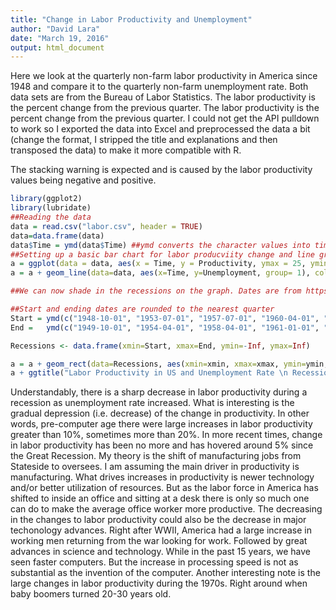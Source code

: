 ```yaml
---
title: "Change in Labor Productivity and Unemployment"
author: "David Lara"
date: "March 19, 2016"
output: html_document
---
```

Here we look at the quarterly non-farm labor productivity in America since 1948 and compare it to the quarterly non-farm unemployment rate. Both data sets are from the Bureau of Labor Statistics. The labor productivity is the percent change from the previous quarter. The labor productivity is the percent change from the previous quarter. I could not get the API pulldown to work so I exported the data into Excel and preprocessed the data a bit (change the format, I stripped the title and explanations and then transposed the data) to make it more compatible with R.

The stacking warning is expected and is caused by the labor productivity values being negative and positive.  
```r
library(ggplot2)
library(lubridate)
##Reading the data
data = read.csv("labor.csv", header = TRUE)
data=data.frame(data)
data$Time = ymd(data$Time) ##ymd converts the character values into time y-m-d format
##Setting up a basic bar chart for labor producviity change and line graph for the unemployment rate
a = ggplot(data = data, aes(x = Time, y = Productivity, ymax = 25, ymin = -25, fill=Productivity)) + geom_bar(stat = "identity") 
a = a + geom_line(data=data, aes(x=Time, y=Unemployment, group= 1), colour="red")

##We can now shade in the recessions on the graph. Dates are from https://en.wikipedia.org/wiki/List_of_recessions_in_the_United_States. 

##Start and ending dates are rounded to the nearest quarter
Start = ymd(c("1948-10-01", "1953-07-01", "1957-07-01", "1960-04-01", "1969-10-01", "1973-10-01", "1980-01-01", "1981-07-01", "1990-07-01", "2001-04-01", "2008-01-01"))
End =   ymd(c("1949-10-01", "1954-04-01", "1958-04-01", "1961-01-01", "1970-10-01", "1975-04-01", "1980-07-01", "1982-10-01", "1991-04-01", "2001-10-01", "2009-07-01"))

Recessions <- data.frame(xmin=Start, xmax=End, ymin=-Inf, ymax=Inf)

a = a + geom_rect(data=Recessions, aes(xmin=xmin, xmax=xmax, ymin=ymin, ymax=ymax), alpha=0.2, inherit.aes = FALSE)
a + ggtitle("Labor Productivity in US and Unemployment Rate \n Recessions are shaded in gray") + xlab("Quarters from 1948-2015") + ylab("%Change in Labor Producivity from Previous Quarter \n % Unemployment") +theme_bw() 


```

Understandably, there is a sharp decrease in labor productivity during a recession as unemployment rate increased. What is interesting is the gradual depression (i.e. decrease) of the change in productivity. In other words, pre-computer age there were large increases in labor productivity greater than 10%, sometimes more than 20%. In more recent times, change in labor productivity has been no more and has hovered around 5% since the Great Recession. My theory is the shift of manufacturing jobs from Stateside to oversees. I am assuming the main driver in productivity is manufacturing. What drives increases in productivity is newer technology and/or better utilization of resources. But as the labor force in America has shifted to inside an office and sitting at a desk there is only so much one can do to make the average office worker more productive. The decreasing in the changes to labor productivity could also be the decrease in major techonology advances. Right after WWII, America had a large increase in working men returning from the war looking for work. Followed by great advances in science and technology. While in the past 15 years, we have seen faster computers. But the increase in processing speed is not as substantial as the invention of the computer. Another interesting note is the large changes in labor productivity during the 1970s. Right around when baby boomers turned 20-30 years old. 


